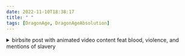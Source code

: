 ```yaml
---
date: 2022-11-10T18:38:17
title: " "
tags: [DragonAge, DragonAgeAbsolution]
---
```


<div class="contentwarning">
<details><summary class="contentwarning">birbsite post with animated video content feat blood, violence, and mentions of
slavery</summary>

HOLY CRAP!! I'm vibrating with excitement for the new trailer. <span class="hashtag">#DragonAge</span> <span class="hashtag">#DragonAgeAbsolution</span>

https://twitter.com/NetflixGeeked/stat

</details></div>
